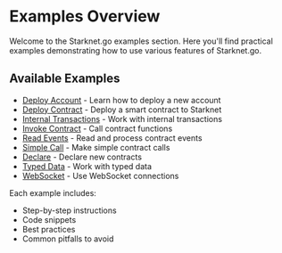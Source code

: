 # Examples Overview

Welcome to the Starknet.go examples section. Here you'll find practical examples demonstrating how to use various features of Starknet.go.

## Available Examples

- [Deploy Account](/docs/examples/deploy-account) - Learn how to deploy a new account
- [Deploy Contract](/docs/examples/deploy-contract) - Deploy a smart contract to Starknet
- [Internal Transactions](/docs/examples/internal-transactions) - Work with internal transactions
- [Invoke Contract](/docs/examples/invoke-contract) - Call contract functions
- [Read Events](/docs/examples/read-events) - Read and process contract events
- [Simple Call](/docs/examples/simple-call) - Make simple contract calls
- [Declare](/docs/examples/declare) - Declare new contracts
- [Typed Data](/docs/examples/typed-data) - Work with typed data
- [WebSocket](/docs/examples/websocket) - Use WebSocket connections

Each example includes:
- Step-by-step instructions
- Code snippets
- Best practices
- Common pitfalls to avoid 